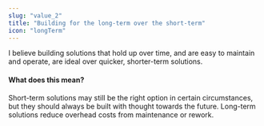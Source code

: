 ```yaml
---
slug: "value_2"
title: "Building for the long-term over the short-term"
icon: "longTerm"
---
```


I believe building solutions that hold up over time, and are easy to maintain and operate, are ideal over quicker, shorter-term solutions.

#### What does this mean?

Short-term solutions may still be the right option in certain circumstances, but they should always be built with thought towards the future. Long-term solutions reduce overhead costs from maintenance or rework.
